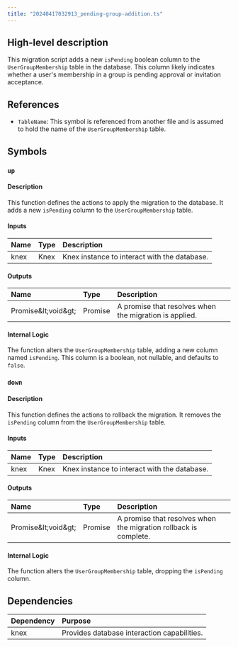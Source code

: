 ```yaml
---
title: "20240417032913_pending-group-addition.ts"
---
```


## High-level description
This migration script adds a new `isPending` boolean column to the `UserGroupMembership` table in the database. This column likely indicates whether a user's membership in a group is pending approval or invitation acceptance.

## References
- `TableName`: This symbol is referenced from another file and is assumed to hold the name of the `UserGroupMembership` table.

## Symbols

### `up`
#### Description
This function defines the actions to apply the migration to the database. It adds a new `isPending` column to the `UserGroupMembership` table.

#### Inputs
| Name | Type | Description |
|:-----|:-----|:------------|
| knex | Knex | Knex instance to interact with the database. |

#### Outputs
| Name | Type | Description |
|:-----|:-----|:------------|
| Promise\&lt;void\&gt; | Promise | A promise that resolves when the migration is applied. |

#### Internal Logic
The function alters the `UserGroupMembership` table, adding a new column named `isPending`. This column is a boolean, not nullable, and defaults to `false`.

### `down`
#### Description
This function defines the actions to rollback the migration. It removes the `isPending` column from the `UserGroupMembership` table.

#### Inputs
| Name | Type | Description |
|:-----|:-----|:------------|
| knex | Knex | Knex instance to interact with the database. |

#### Outputs
| Name | Type | Description |
|:-----|:-----|:------------|
| Promise\&lt;void\&gt; | Promise | A promise that resolves when the migration rollback is complete. |

#### Internal Logic
The function alters the `UserGroupMembership` table, dropping the `isPending` column.

## Dependencies
| Dependency | Purpose |
|:-----------|:--------|
| knex | Provides database interaction capabilities. |
